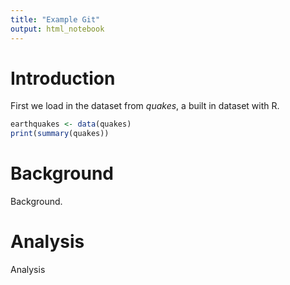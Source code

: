 ```yaml
---
title: "Example Git"
output: html_notebook
---
```


# Introduction

First we load in the dataset from *quakes*, a built in dataset with R.

```r
earthquakes <- data(quakes)
print(summary(quakes))
```

# Background

Background.

# Analysis

Analysis